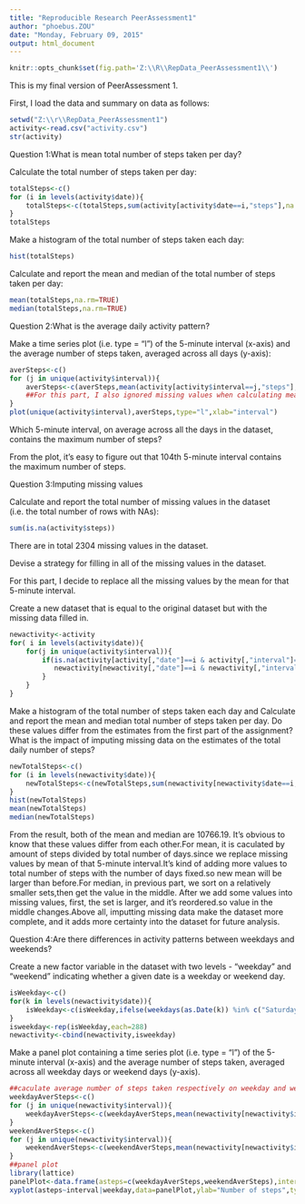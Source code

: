 ```yaml
---
title: "Reproducible Research PeerAssessment1"
author: "phoebus.ZOU"
date: "Monday, February 09, 2015"
output: html_document
---
```

```r
knitr::opts_chunk$set(fig.path='Z:\\R\\RepData_PeerAssessment1\\')
```

This is my final version of PeerAssessment 1.

First, I load the data and summary on data as follows: 

```r
setwd("Z:\\r\\RepData_PeerAssessment1")
activity<-read.csv("activity.csv")
str(activity)
```

Question 1:What is mean total number of steps taken per day?

  Calculate the total number of steps taken per day:

```r
totalSteps<-c()
for (i in levels(activity$date)){
    totalSteps<-c(totalSteps,sum(activity[activity$date==i,"steps"],na.rm=TRUE))
}
totalSteps
```
  
  Make a histogram of the total number of steps taken each day:

```r
hist(totalSteps)
```

  Calculate and report the mean and median of the total number of steps taken per day:

```r
mean(totalSteps,na.rm=TRUE)
median(totalSteps,na.rm=TRUE)
```

Question 2:What is the average daily activity pattern?
 
  Make a time series plot (i.e. type = "l") of the 5-minute interval (x-axis) and the average number of steps taken, averaged across all days (y-axis):

```r
averSteps<-c()
for (j in unique(activity$interval)){
    averSteps<-c(averSteps,mean(activity[activity$interval==j,"steps"],na.rm=TRUE))
    ##For this part, I also ignored missing values when calculating mean.
}
plot(unique(activity$interval),averSteps,type="l",xlab="interval")
```

  Which 5-minute interval, on average across all the days in the dataset, contains the maximum number of steps?

From the plot, it's easy to figure out that 104th 5-minute interval contains the maximum number of steps.

Question 3:Imputing missing values

  Calculate and report the total number of missing values in the dataset (i.e. the total number of rows with NAs):
  
```r
sum(is.na(activity$steps))
```

There are in total 2304 missing values in the dataset.

  Devise a strategy for filling in all of the missing values in the dataset.

For this part, I decide to replace all the missing values by the mean for that 5-minute interval.

  Create a new dataset that is equal to the original dataset but with the missing data filled in.
  
```r
newactivity<-activity
for( i in levels(activity$date)){
    for(j in unique(activity$interval)){
        if(is.na(activity[activity[,"date"]==i & activity[,"interval"]==j,"steps"])){
           newactivity[newactivity[,"date"]==i & newactivity[,"interval"]==j,"steps"]<-averSteps[match(j,activity$interval)] 
        }
    }
}
```

  Make a histogram of the total number of steps taken each day and Calculate and report the mean and median total number of steps taken per day. Do these values differ from the estimates from the first part of the assignment? What is the impact of imputing missing data on the estimates of the total daily number of steps?
  
```r
newTotalSteps<-c()
for (i in levels(newactivity$date)){
    newTotalSteps<-c(newTotalSteps,sum(newactivity[newactivity$date==i,"steps"]))
}
hist(newTotalSteps)
mean(newTotalSteps)
median(newTotalSteps)
```

From the result, both of the mean and median are 10766.19. It's obvious to know that these values differ from each other.For mean, it is caculated by amount of steps divided by total number of days.since we replace missing values by mean of that 5-minute interval.It's kind of adding more values to total number of steps with the number of days fixed.so new mean will be larger than before.For median, in previous part, we sort on a relatively smaller sets,then get the value in the middle. After we add some values into missing values, first, the set is larger, and it's reordered.so value in the middle changes.Above all, imputting missing data make the dataset more complete, and it adds more certainty into the dataset for future analysis.

Question 4:Are there differences in activity patterns between weekdays and weekends?

  Create a new factor variable in the dataset with two levels - "weekday" and "weekend" indicating whether a given date is a weekday or weekend day.
  
```r
isWeekday<-c()
for(k in levels(newactivity$date)){
    isWeekday<-c(isWeekday,ifelse(weekdays(as.Date(k)) %in% c("Saturday","Sunday"),"weekend","weekday"))
}
isweekday<-rep(isWeekday,each=288)
newactivity<-cbind(newactivity,isweekday)
```

  Make a panel plot containing a time series plot (i.e. type = "l") of the 5-minute interval (x-axis) and the average number of steps taken, averaged across all weekday days or weekend days (y-axis). 
  
```r
##caculate average number of steps taken respectively on weekday and weekend
weekdayAverSteps<-c()
for (j in unique(newactivity$interval)){
    weekdayAverSteps<-c(weekdayAverSteps,mean(newactivity[newactivity$interval==j & isweekday=="weekday","steps"]))
}
weekendAverSteps<-c()
for (j in unique(newactivity$interval)){
    weekendAverSteps<-c(weekendAverSteps,mean(newactivity[newactivity$interval==j & isweekday=="weekend","steps"]))
}
##panel plot
library(lattice)
panelPlot<-data.frame(asteps=c(weekdayAverSteps,weekendAverSteps),interval=rep(unique(newactivity$interval),times=2),weekday=rep(c("weekday","weekend"),each=288))
xyplot(asteps~interval|weekday,data=panelPlot,ylab="Number of steps",type="l",layout=c(1,2))
```
